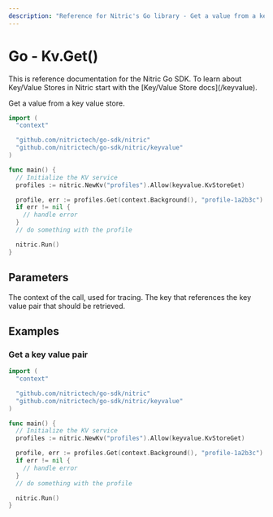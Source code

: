 ```yaml
---
description: "Reference for Nitric's Go library - Get a value from a key value store."
---
```


# Go - Kv.Get()

<Note>
  This is reference documentation for the Nitric Go SDK. To learn about
  Key/Value Stores in Nitric start with the [Key/Value Store docs](/keyvalue).
</Note>

Get a value from a key value store.

```go
import (
  "context"

  "github.com/nitrictech/go-sdk/nitric"
  "github.com/nitrictech/go-sdk/nitric/keyvalue"
)

func main() {
  // Initialize the KV service
  profiles := nitric.NewKv("profiles").Allow(keyvalue.KvStoreGet)

  profile, err := profiles.Get(context.Background(), "profile-1a2b3c")
  if err != nil {
    // handle error
  }
  // do something with the profile

  nitric.Run()
}
```

## Parameters

<Properties>
  <Property name="ctx" required type="context">
    The context of the call, used for tracing.
  </Property>
  <Property name="key" required type="string">
    The key that references the key value pair that should be retrieved.
  </Property>
</Properties>

## Examples

### Get a key value pair

```go
import (
  "context"

  "github.com/nitrictech/go-sdk/nitric"
  "github.com/nitrictech/go-sdk/nitric/keyvalue"
)

func main() {
  // Initialize the KV service
  profiles := nitric.NewKv("profiles").Allow(keyvalue.KvStoreGet)

  profile, err := profiles.Get(context.Background(), "profile-1a2b3c")
  if err != nil {
    // handle error
  }
  // do something with the profile

  nitric.Run()
}
```
